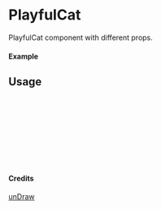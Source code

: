 
<Meta of={PlayfulCat} title="unDraw/PlayfulCat" />

# PlayfulCat

PlayfulCat component with different props.

#### Example

<Canvas of={PlayfulCat.Primary} />

## Usage

```ts
import { PlayfulCat } from "yadl-ui";

const Example = () => {
  return (
      <PlayfulCat />
  );
};

export default Example;
```

#### Credits
[unDraw](https://undraw.co/illustrations)
